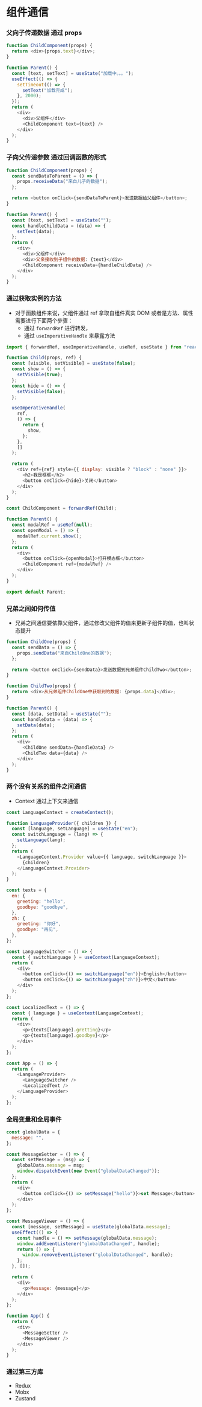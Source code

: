 # 组件通信

### 父向子传递数据 通过 props

```js
function ChildComponent(props) {
  return <div>{props.text}</div>;
}

function Parent() {
  const [text, setText] = useState("加载中。。。");
  useEffect(() => {
    setTimeout(() => {
      setText("加载完成");
    }, 2000);
  });
  return (
    <div>
      <div>父组件</div>
      <ChildComponent text={text} />
    </div>
  );
}
```

### 子向父传递参数 通过回调函数的形式

```js
function ChildComponent(props) {
  const sendDataToParent = () => {
    props.receiveData("来自儿子的数据");
  };

  return <button onClick={sendDataToParent}>发送数据给父组件</button>;
}

function Parent() {
  const [text, setText] = useState("");
  const handleChildData = (data) => {
    setText(data);
  };
  return (
    <div>
      <div>父组件</div>
      <div>父亲接收到子组件的数据: {text}</div>
      <ChildComponent receiveData={handleChildData} />
    </div>
  );
}
```

### 通过获取实例的方法

- 对于函数组件来说，父组件通过 ref 拿取自组件真实 DOM 或者是方法、属性需要进行下面两个步骤：
  - 通过 `forwardRef` 进行转发，
  - 通过 `useImperativeHandle` 来暴露方法

```js
import { forwardRef, useImperativeHandle, useRef, useState } from "react";

function Child(props, ref) {
  const [visible, setVisible] = useState(false);
  const show = () => {
    setVisible(true);
  };
  const hide = () => {
    setVisible(false);
  };

  useImperativeHandle(
    ref,
    () => {
      return {
        show,
      };
    },
    []
  );

  return (
    <div ref={ref} style={{ display: visible ? "block" : "none" }}>
      <h2>我是框框</h2>
      <button onClick={hide}>关闭</button>
    </div>
  );
}

const ChildComponent = forwardRef(Child);

function Parent() {
  const modalRef = useRef(null);
  const openModal = () => {
    modalRef.current.show();
  };
  return (
    <div>
      <button onClick={openModal}>打开模态框</button>
      <ChildComponent ref={modalRef} />
    </div>
  );
}

export default Parent;
```

### 兄弟之间如何传值

- 兄弟之间通信要依靠父组件，通过修改父组件的值来更新子组件的值，也叫状态提升

```js
function ChildOne(props) {
  const sendData = () => {
    props.sendData("来自ChildOne的数据");
  };

  return <button onClick={sendData}>发送数据到兄弟组件ChildTwo</button>;
}

function ChildTwo(props) {
  return <div>从兄弟组件ChildOne中获取到的数据: {props.data}</div>;
}

function Parent() {
  const [data, setData] = useState("");
  const handleData = (data) => {
    setData(data);
  };
  return (
    <div>
      <ChildOne sendData={handleData} />
      <ChildTwo data={data} />
    </div>
  );
}
```

### 两个没有关系的组件之间通信

- Context 通过上下文来通信

```js
const LanguageContext = createContext();

function LanguageProvider({ children }) {
  const [language, setLanguage] = useState("en");
  const switchLanguage = (lang) => {
    setLanguage(lang);
  };
  return (
    <LanguageContext.Provider value={{ language, switchLanguage }}>
      {children}
    </LanguageContext.Provider>
  );
}

const texts = {
  en: {
    greeting: "hello",
    goodbye: "goodbye",
  },
  zh: {
    greeting: "你好",
    goodbye: "再见",
  },
};

const LanguageSwitcher = () => {
  const { switchLanguage } = useContext(LanguageContext);
  return (
    <div>
      <button onClick={() => switchLanguage("en")}>English</button>
      <button onClick={() => switchLanguage("zh")}>中文</button>
    </div>
  );
};

const LocalizedText = () => {
  const { language } = useContext(LanguageContext);
  return (
    <div>
      <p>{texts[language].gretting}</p>
      <p>{texts[language].goodbye}</p>
    </div>
  );
};

const App = () => {
  return (
    <LanguageProvider>
      <LanguageSwitcher />
      <LocalizedText />
    </LanguageProvider>
  );
};
```

### 全局变量和全局事件

```js
const globalData = {
  message: "",
};

const MessageSetter = () => {
  const setMessage = (msg) => {
    globalData.message = msg;
    window.dispatchEvent(new Event("globalDataChanged"));
  };
  return (
    <div>
      <button onClick={() => setMessage("hello")}>set Message</button>
    </div>
  );
};

const MessageViewer = () => {
  const [message, setMessage] = useState(globalData.message);
  useEffect(() => {
    const handle = () => setMessage(globalData.message);
    window.addEventListener("globalDataChanged", handle);
    return () => {
      window.removeEventListener("globalDataChanged", handle);
    };
  }, []);

  return (
    <div>
      <p>Message: {message}</p>
    </div>
  );
};

function App() {
  return (
    <div>
      <MessageSetter />
      <MessageViewer />
    </div>
  );
}
```

### 通过第三方库

- Redux
- Mobx
- Zustand
